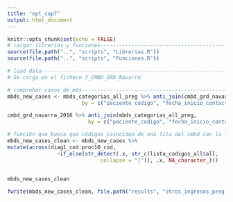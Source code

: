```yaml
---
title: "opt_cap7"
output: html_document
---
```


```r
knitr::opts_chunk$set(echo = FALSE)
# cargar librerías y funciones-------------------------------------------------
source(file.path("..", "scripts", "Librerias.R"))
source(file.path("..", "scripts", "Funciones.R"))

```

```r
# load data--------------------------------------------------------------------
# Se carga en el fichero 3_CMBD_GRD_Navarre

```


```r
# comprobar casos de más-------------------------------------------------------
mbds_new_cases <- mbds_categorias_all_preg %>% anti_join(cmbd_grd_navarra_2016, 
                        by = c("paciente_codigo", "fecha_inicio_contacto")) 

cmbd_grd_navarra_2016 %>% anti_join(mbds_categorias_all_preg, 
                          by = c("paciente_codigo", "fecha_inicio_contacto"))

```

```r
# función que busca que códigos coinciden de una fila del cmbd con la lista
mbds_new_cases_clean <- mbds_new_cases %>%   
mutate(across(diag1_cod:proc10_cod, 
                ~if_else(str_detect(.x, str_c(lista_codigos_all$all, 
                              collapse = "|")), .x, NA_character_)))
    

mbds_new_cases_clean

fwrite(mbds_new_cases_clean, file.path("results", "otros_ingresos_preg.csv"))

```


<br>
<div class="tocify-extend-page" data-unique="tocify-extend-page" style="height: 0;"></div>
